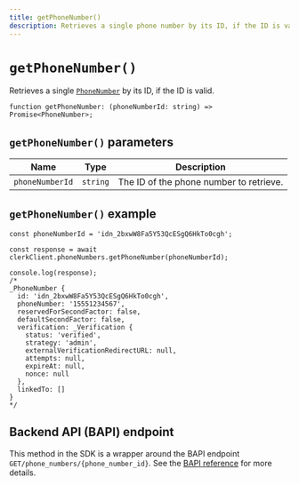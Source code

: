 ```yaml
---
title: getPhoneNumber()
description: Retrieves a single phone number by its ID, if the ID is valid.
---
```


# `getPhoneNumber()`

Retrieves a single [`PhoneNumber`](/docs/references/javascript/phone-number/phone-number) by its ID, if the ID is valid. 

```tsx
function getPhoneNumber: (phoneNumberId: string) => Promise<PhoneNumber>;
```

## `getPhoneNumber()` parameters

| Name | Type | Description |
| --- | --- | --- |
| `phoneNumberId` | `string` | The ID of the phone number to retrieve. |

## `getPhoneNumber()` example

```tsx
const phoneNumberId = 'idn_2bxwW8Fa5Y53QcESgQ6HkTo0cgh';

const response = await clerkClient.phoneNumbers.getPhoneNumber(phoneNumberId);

console.log(response);
/*
_PhoneNumber {
  id: 'idn_2bxwW8Fa5Y53QcESgQ6HkTo0cgh',
  phoneNumber: '15551234567',
  reservedForSecondFactor: false,
  defaultSecondFactor: false,
  verification: _Verification {
    status: 'verified',
    strategy: 'admin',
    externalVerificationRedirectURL: null,
    attempts: null,
    expireAt: null,
    nonce: null
  },
  linkedTo: []
}
*/
```

## Backend API (BAPI) endpoint

This method in the SDK is a wrapper around the BAPI endpoint `GET/phone_numbers/{phone_number_id}`. See the [BAPI reference](https://clerk.com/docs/reference/backend-api/tag/Phone-Numbers#operation/GetPhoneNumber) for more details.